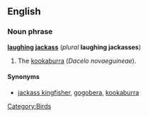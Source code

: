 ==English==

===Noun phrase===
{{rfc-xphrase|Noun phrase}}
'''[[laughing]] [[jackass]]''' (''plural'' '''laughing jackasses''')

# The [[kookaburra]] (''Dacelo novaeguineae'').

====Synonyms====
*[[jackass kingfisher]], [[gogobera]], [[kookaburra]]

[[Category:Birds]]